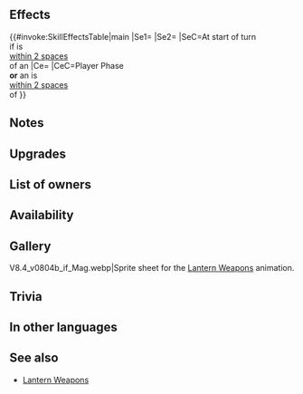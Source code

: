 {{Weapon Infobox
|tagid=SID_ラウアランタン＋
|intID=4116
|userVersion1=Closed
|userVersion2=Open
|userVersion3=Gleam Closed
|userVersion4=Gleam Open
|exclusive=0
|weaponType=Red Tome
|cost=300
|might=12
|range=2
|effect=At start of turn, if unit is within 2 spaces of an ally, grants "unit cannot be slowed by terrain (does not apply to impassable terrain)" and "Special cooldown charge +1 per attack during combat (only highest value applied; does not stack)" to unit for 1 turn. If unit initiates combat or is within 2 spaces of an ally, grants Atk/Res+5 to unit during combat.
|required=Rauðrlantern
|refinePaths=default
|refineSP=350
|refineMedals=500
|refineStones=50
|properties=random_owner
}}
==Effects==
{{#invoke:SkillEffectsTable|main
|Se1={{SEt|Traverse Terrain}}
|Se2={{SEt|Special Cooldown Charge +1}}
|SeC=At start of turn<br>if {{Tgt|Unit}} is<br>[[within 2 spaces]]<br>of an {{Tgt|Ally}}
|Ce={{Eft|Temporary buffs|Atk/Res|5}}
|CeC=Player Phase<br>'''or''' an {{Tgt|Ally}} is<br>[[within 2 spaces]]<br>of {{Tgt|Unit}}
}}
==Notes==
{{Traverse Terrain}}
{{Special Cooldown Charge +1}}
{{IfUnitInitiates}}
{{Temporary buffs}}
==Upgrades==
{{Weapon Upgrade List}}
==List of owners==
{{Skill Hero List}}
==Availability==
{{PassiveFocusList}}
{{PassiveDistributionList}}
{{PassiveCombatManualList}}
==Gallery==
<gallery>
V8.4_v0804b_if_Mag.webp|Sprite sheet for the [[Skill families/Weapons#Lantern|Lantern Weapons]] animation.
</gallery>
==Trivia==
{{TomeColorTrivia|Raudr}}
==In other languages==
{{OtherLanguages
|japanese=ラウアランタン＋
|german=Rauðrlaterne+
|spanishEU=Farol carmesí +
|spanishLA=Farol rubí +
|french=Lanterne rubis +
|italian=Rubinlanterna+
|chineseTW=赤紅提燈＋
|portuguese=Lanterna rubra+
}}
==See also==
{{See also skills|cond=Description LIKE '%"unit cannot be slowed by terrain%' AND Exclusive='1' AND Name NOT LIKE '%r%lantern+'}}
* [[Skill families/Weapons#Lantern|Lantern Weapons]]
{{Weapons Navbox}}